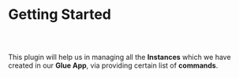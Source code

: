 
<Meta title="Dev Process Manager Plugin Docs/Getting Started" />

# Getting Started

##

<br/>

This plugin will help us in managing all the **Instances** which we
have created in our **Glue App**, via providing certain list of **commands**.
